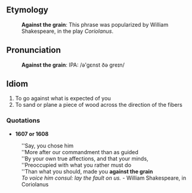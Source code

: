 ==Etymology==
:'''Against the grain''': This phrase was popularized by William Shakespeare, in the play ''Coriolanus''.
==Pronunciation==
:'''Against the grain''': IPA: /ə'gεnst ðə greɪn/
==Idiom==
# To go against what is expected of you
# To sand or plane a piece of wood across the direction of the fibers
===Quotations===
* '''1607 or 1608'''<br>
: ''Say, you chose him<br>
: ''More after our commandment than as guided<br>
: ''By your own true affections, and that your minds,<br>
: ''Preoccupied with what you rather must do<br>
: ''Than what you should, made you '''against the grain'''<br>
: ''To voice him consul: lay the fault on us.'' - William Shakespeare, in Coriolanus